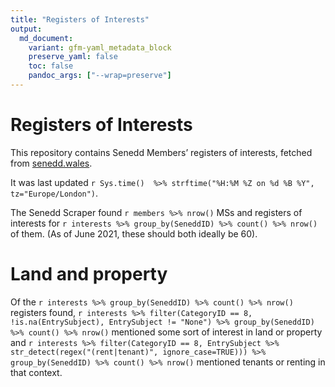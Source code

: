 ```yaml
---
title: "Registers of Interests"
output:
  md_document:
    variant: gfm-yaml_metadata_block
    preserve_yaml: false
    toc: false
    pandoc_args: ["--wrap=preserve"]
---
```


# Registers of Interests

This repository contains Senedd Members' registers of interests, fetched from [senedd.wales](https://senedd.wales/).

It was last updated `r Sys.time()  %>% strftime("%H:%M %Z on %d %B %Y", tz="Europe/London")`.

The Senedd Scraper found `r members %>% nrow()` MSs and registers of interests for `r interests %>% group_by(SeneddID) %>% count() %>% nrow()` of them. (As of June 2021, these should both ideally be 60).

# Land and property

Of the `r interests %>% group_by(SeneddID) %>% count() %>% nrow()` registers found, `r interests %>% filter(CategoryID == 8, !is.na(EntrySubject), EntrySubject != "None") %>% group_by(SeneddID) %>% count() %>% nrow()` mentioned some sort of interest in land or property and `r interests %>% filter(CategoryID == 8, EntrySubject %>% str_detect(regex("(rent|tenant)", ignore_case=TRUE))) %>% group_by(SeneddID) %>% count() %>% nrow()` mentioned tenants or renting in that context.